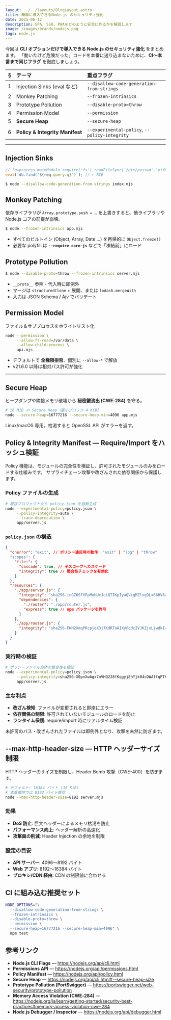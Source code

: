 ```yaml
---
layout: ../../layouts/BlogLayout.astro
title: 簡単に導入できるNode.js のセキュリティ強化
date: 2025-06-12
description: SPA, SSR, PWAをどのように安全に作るかを解説します
image: /images/brands/nodejs.png
tags: node.js
---
```



今回は **CLI オプションだけで導入できる Node.js のセキュリティ強化** をまとめます。
「動いたけど危険だった」コードを本番に送り込まないために、**CI〜本番まで同じフラグ** を徹底しましょう。

|  §  | テーマ                          | 重点フラグ                                    |
| :-: | :------------------------------ | :-------------------------------------------- |
|  1  | Injection Sinks (eval など)     | `--disallow-code-generation-from-strings`     |
|  2  | Monkey Patching                 | `--frozen-intrinsics`                         |
|  3  | Prototype Pollution             | `--disable-proto=throw`                       |
|  4  | Permission Model                | `--permission`                                |
|  5  | **Secure Heap**                 | `--secure-heap`                               |
|  6  | **Policy & Integrity Manifest** | `--experimental-policy`, `--policy-integrity` |

---

## Injection Sinks

```js
// ?q=process.mainModule.require('fs').readFileSync('/etc/passwd','utf8')
eval(`db.find("${req.query.q}")`); // ← RCE
```

```sh
$ node --disallow-code-generation-from-strings index.mjs
```

## Monkey Patching

依存ライブラリが `Array.prototype.push = …` を上書きすると、他ライブラリや Node.js コアの前提が崩壊。

```sh
$ node --frozen-intrinsics app.mjs
```

- すべてのビルトイン (Object, Array, Date …) を再帰的に `Object.freeze()`
- 必要な polyfill は **`--require core-js`** などで「凍結前」にロード

## Prototype Pollution

```sh
$ node --disable-proto=throw --frozen-intrinsics server.mjs
```

- `__proto__` 参照・代入時に即例外
- マージは `structuredClone` + 展開、または `lodash.mergeWith`
- 入力は JSON Schema / Ajv でバリデート

## Permission Model

ファイル＆サブプロセスをホワイトリスト化

```sh
node --permission \
     --allow-fs-read=/var/data \
     --allow-child-process \
     api.mjs
```

- デフォルトで **全権限拒否**、個別に `--allow-*` で解放
- v21.6.0 以降は相対パス許可が強化

---

## Secure Heap

ヒープダンプや隣接メモリ破壊から **秘密鍵流出 (CWE‑284)** を守る。

```bash
# 16 MiB の Secure Heap（最小ブロック 4 KiB）
node --secure-heap=16777216 --secure-heap-min=4096 app.mjs
```

Linux/macOS 専用。枯渇すると OpenSSL API がエラーを返す。

## Policy & Integrity Manifest — Require/Import をハッシュ検証

Policy 機能は、モジュールの完全性を検証し、許可されたモジュールのみをロードする仕組みです。
サプライチェーン攻撃や改ざんされた依存関係から保護します。

### Policy ファイルの生成

```bash
# 既存プロジェクトから policy.json を自動生成
node --experimental-policy=policy.json \
     --policy-integrity=auto \
     --trace-deprecation \
     app/server.js
```

### `policy.json` の構造

```json
{
  "onerror": "exit", // ポリシー違反時の動作: "exit" | "log" | "throw"
  "scopes": {
    "file:": {
      "cascade": true, // 子スコープへカスケード
      "integrity": true // 整合性チェックを有効化
    }
  },
  "resources": {
    "./app/server.js": {
      "integrity": "sha256-iuGZ6SFVFpMuHUcJciQTIKpIyaQVigMZlvg9Lx66HV8=",
      "dependencies": {
        "./router": "./app/router.js",
        "express": true // npm パッケージを許可
      }
    },
    "./app/router.js": {
      "integrity": "sha256-FKN2XmqPRcpjqX3jfKdRTnAIXyFqdc2VJKZjxLjwdkI="
    }
  }
}
```

### 実行時の検証

```bash
# ポリシーファイル自体の整合性も検証
node --experimental-policy=policy.json \
     --policy-integrity=sha256-X0pnXwAgx7mVHQ2J8fKqgyj8hYjk04cDWAlfqPTK/c4= \
     app/server.js
```

### 主な利点

- **改ざん検知**: ファイルが変更されると即座にエラー
- **依存関係の制限**: 許可されていないモジュールのロードを防止
- **ランタイム保護**: require/import 時にリアルタイム検証

未許可のパス・改ざんされたファイルは即例外となり、攻撃を未然に防ぎます。

## --max-http-header-size — HTTP ヘッダーサイズ制限

HTTP ヘッダーのサイズを制限し、Header Bomb 攻撃（CWE-400）を防ぎます。

```bash
# デフォルト: 16384 バイト (16 KiB)
# 本番環境では 8192 バイト推奨
node --max-http-header-size=8192 server.mjs
```

### 効果

- **DoS 防止**: 巨大ヘッダーによるメモリ枯渇を防止
- **パフォーマンス向上**: ヘッダー解析の高速化
- **攻撃面の削減**: Header Injection の余地を制限

### 設定の目安

- **API サーバー**: 4096〜8192 バイト
- **Web アプリ**: 8192〜16384 バイト
- **プロキシ/CDN 経由**: CDN の制限値に合わせる

## CI に組み込む推奨セット

```bash
NODE_OPTIONS="\
  --disallow-code-generation-from-strings \
  --frozen-intrinsics \
  --disable-proto=throw \
  --permission \
  --secure-heap=16777216 --secure-heap-min=4096" \
  npm test
```

## 参考リンク

- **Node.js CLI Flags** — <https://nodejs.org/api/cli.html>
- **Permissions API** — <https://nodejs.org/api/permissions.html>
- **Policy Manifest** — <https://nodejs.org/api/policy.html>
- **Secure Heap** — <https://nodejs.org/api/cli.html#--secure-heap-size>
- **Prototype Pollution (PortSwigger)** — <https://portswigger.net/web-security/prototype-pollution>
- **Memory Access Violation (CWE‑284)** — <https://nodejs.org/ja/learn/getting-started/security-best-practices#memory-access-violation-cwe-284>
- **Node.js Debugger / Inspector** — <https://nodejs.org/api/debugger.html>
